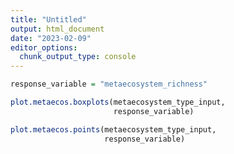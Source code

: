 ```yaml
---
title: "Untitled"
output: html_document
date: "2023-02-09"
editor_options: 
  chunk_output_type: console
---
```


```r
response_variable = "metaecosystem_richness"
```

```r
plot.metaecos.boxplots(metaecosystem_type_input,
                       response_variable)

plot.metaecos.points(metaecosystem_type_input,
                     response_variable)
```